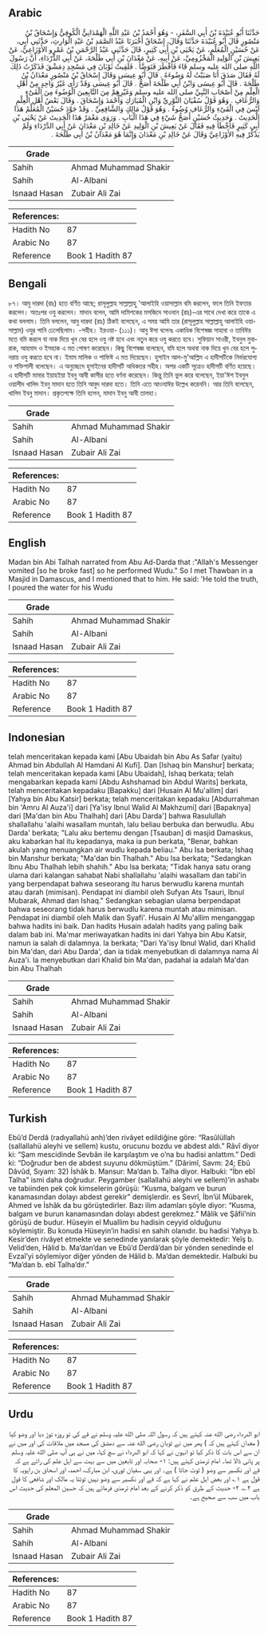 ## Arabic


<div dir="rtl" lang="ar" style={{fontSize:'larger',backgroundColor:'#f8f9fa',padding:20}}>
حَدَّثَنَا أَبُو عُبَيْدَةَ بْنُ أَبِي السَّفَرِ، - وَهُوَ أَحْمَدُ بْنُ عَبْدِ اللَّهِ الْهَمْدَانِيُّ الْكُوفِيُّ وَإِسْحَاقُ بْنُ مَنْصُورٍ قَالَ أَبُو عُبَيْدَةَ حَدَّثَنَا وَقَالَ، إِسْحَاقُ أَخْبَرَنَا عَبْدُ الصَّمَدِ بْنُ عَبْدِ الْوَارِثِ، حَدَّثَنِي أَبِي، عَنْ حُسَيْنٍ الْمُعَلِّمِ، عَنْ يَحْيَى بْنِ أَبِي كَثِيرٍ، قَالَ حَدَّثَنِي عَبْدُ الرَّحْمَنِ بْنُ عَمْرٍو الأَوْزَاعِيُّ، عَنْ يَعِيشَ بْنِ الْوَلِيدِ الْمَخْزُومِيِّ، عَنْ أَبِيهِ، عَنْ مَعْدَانَ بْنِ أَبِي طَلْحَةَ، عَنْ أَبِي الدَّرْدَاءِ، أَنَّ رَسُولَ اللَّهِ صلى الله عليه وسلم قَاءَ فَأَفْطَرَ فَتَوَضَّأَ ‏.‏ فَلَقِيتُ ثَوْبَانَ فِي مَسْجِدِ دِمَشْقَ فَذَكَرْتُ ذَلِكَ لَهُ فَقَالَ صَدَقَ أَنَا صَبَبْتُ لَهُ وَضُوءَهُ ‏.‏ قَالَ أَبُو عِيسَى وَقَالَ إِسْحَاقُ بْنُ مَنْصُورٍ مَعْدَانُ بْنُ طَلْحَةَ ‏.‏ قَالَ أَبُو عِيسَى وَابْنُ أَبِي طَلْحَةَ أَصَحُّ ‏.‏ قَالَ أَبُو عِيسَى وَقَدْ رَأَى غَيْرُ وَاحِدٍ مِنْ أَهْلِ الْعِلْمِ مِنْ أَصْحَابِ النَّبِيِّ صلى الله عليه وسلم وَغَيْرِهِمْ مِنَ التَّابِعِينَ الْوُضُوءَ مِنَ الْقَىْءِ وَالرُّعَافِ ‏.‏ وَهُوَ قَوْلُ سُفْيَانَ الثَّوْرِيِّ وَابْنِ الْمُبَارَكِ وَأَحْمَدَ وَإِسْحَاقَ ‏.‏ وَقَالَ بَعْضُ أَهْلِ الْعِلْمِ لَيْسَ فِي الْقَىْءِ وَالرُّعَافِ وُضُوءٌ ‏.‏ وَهُوَ قَوْلُ مَالِكٍ وَالشَّافِعِيِّ ‏.‏ وَقَدْ جَوَّدَ حُسَيْنٌ الْمُعَلِّمُ هَذَا الْحَدِيثَ ‏.‏ وَحَدِيثُ حُسَيْنٍ أَصَحُّ شَيْءٍ فِي هَذَا الْبَابِ ‏.‏ وَرَوَى مَعْمَرٌ هَذَا الْحَدِيثَ عَنْ يَحْيَى بْنِ أَبِي كَثِيرٍ فَأَخْطَأَ فِيهِ فَقَالَ عَنْ يَعِيشَ بْنِ الْوَلِيدِ عَنْ خَالِدِ بْنِ مَعْدَانَ عَنْ أَبِي الدَّرْدَاءِ وَلَمْ يَذْكُرْ فِيهِ الأَوْزَاعِيَّ وَقَالَ عَنْ خَالِدِ بْنِ مَعْدَانَ وَإِنَّمَا هُوَ مَعْدَانُ بْنُ أَبِي طَلْحَةَ ‏.‏
</div>
<div style={{backgroundColor:'#f8f9fa',padding:20, marginBottom: 10}}><table> <thead> <tr> <th>Grade</th> <th></th> </tr> </thead> <tbody> <tr><td>Sahih</td><td>Ahmad Muhammad Shakir</td></tr><tr><td>Sahih</td><td>Al-Albani</td></tr><tr><td>Isnaad Hasan</td><td>Zubair Ali Zai</td></tr></tbody></table><table> <thead> <tr> <th>References:</th> <th></th> </tr> </thead> <tbody><tr><td>Hadith No</td><td>87</td></tr><tr><td>Arabic No</td><td>87</td></tr><tr><td>Reference</td><td>Book 1 Hadith 87</td></tr></tbody></table></div>

## Bengali


<div dir="ltr" lang="bn" style={{fontSize:'larger',backgroundColor:'#f8f9fa',padding:20}}>
৮৭। আবু দারদা (রাঃ) হতে বর্ণিত আছে; রাসূলুল্লাহ সাল্লাল্লাহু 'আলাইহি ওয়াসাল্লাম বমি করলেন, ফলে তিনি ইফতার করলেন। অতঃপর ওযু করলেন। মাদান বলেন, আমি দামিশকের মসজিদে সাওবান (রাঃ)-এর সাথে দেখা করে তাকে এ কথা বললাম। তিনি বললেন, আবু দারদা (রাঃ) ঠিকই বলেছেন, এ সময় আমি তার (রাসূলুল্লাহ সাল্লাল্লাহু আলাইহি ওয়াসাল্লাম) ওযুর পানি ঢেলেছিলাম। -সহীহ। ইরওয়া- (১১১)। আবু ঈসা বলেনঃ একাধিক বিশেষজ্ঞ সাহাবা ও তাবিঈর মতে বমি করলে বা নাক দিয়ে খুন বের হলে ওযু নষ্ট হবে এবং নতুন করে ওযু করতে হবে। সুফিয়ান সাওরী, ইবনুল মুবারাক, আহমাদ ও ইসহাক এ মত পোষণ করেছেন। কিছু বিশেষজ্ঞ বলেছেন, বমি হলে অথবা নাক দিয়ে খুন বের হলে পুনরায় ওযু করতে হবে না। ইমাম মালিক ও শাফিঈ এ মত দিয়েছেন। হুসাইন আল-মু'আল্লিম এ হাদীসটিকে নির্ভরযোগ্য ও শক্তিশালী বলেছেন। এ অনুচ্ছেদে হুসাইনের হাদীসটি অধিকতর সহীহ। অপর একটি সূত্রেও হাদীসটি বর্ণিত হয়েছে। এ হাদীসটি মামার ইয়াহইয়া ইবনু আবী কাসীর হতে বর্ণনা করেছেন। কিন্তু তিনি ভুল করে বলেছেন, ইয়া'ঈশ ইবনুল ওয়ালীদ খালিদ ইবনু মাদান হতে তিনি আবুদ দারদা হতে। তিনি এতে আওযাঈর উল্লেখ করেননি। আর তিনি বলেছেন, খালিদ ইবনু মাদান। প্রকৃতপক্ষে তিনি হলেন, মাদান ইবনু আবী তালহা।
</div>
<div style={{backgroundColor:'#f8f9fa',padding:20, marginBottom: 10}}><table> <thead> <tr> <th>Grade</th> <th></th> </tr> </thead> <tbody> <tr><td>Sahih</td><td>Ahmad Muhammad Shakir</td></tr><tr><td>Sahih</td><td>Al-Albani</td></tr><tr><td>Isnaad Hasan</td><td>Zubair Ali Zai</td></tr></tbody></table><table> <thead> <tr> <th>References:</th> <th></th> </tr> </thead> <tbody><tr><td>Hadith No</td><td>87</td></tr><tr><td>Arabic No</td><td>87</td></tr><tr><td>Reference</td><td>Book 1 Hadith 87</td></tr></tbody></table></div>

## English


<div dir="ltr" lang="en" style={{fontSize:'larger',backgroundColor:'#f8f9fa',padding:20}}>
Madan bin Abi Talhah narrated from Abu Ad-Darda that :"Allah's Messenger vomited [so he broke fast] so he performed Wudu." So I met Thawban in a Masjid in Damascus, and I mentioned that to him. He said: 'He told the truth, I poured the water for his Wudu
</div>
<div style={{backgroundColor:'#f8f9fa',padding:20, marginBottom: 10}}><table> <thead> <tr> <th>Grade</th> <th></th> </tr> </thead> <tbody> <tr><td>Sahih</td><td>Ahmad Muhammad Shakir</td></tr><tr><td>Sahih</td><td>Al-Albani</td></tr><tr><td>Isnaad Hasan</td><td>Zubair Ali Zai</td></tr></tbody></table><table> <thead> <tr> <th>References:</th> <th></th> </tr> </thead> <tbody><tr><td>Hadith No</td><td>87</td></tr><tr><td>Arabic No</td><td>87</td></tr><tr><td>Reference</td><td>Book 1 Hadith 87</td></tr></tbody></table></div>

## Indonesian


<div dir="ltr" lang="id" style={{fontSize:'larger',backgroundColor:'#f8f9fa',padding:20}}>
telah menceritakan kepada kami [Abu Ubaidah bin Abu As Safar (yaitu) Ahmad bin Abdullah Al Hamdani Al Kufi]. Dan [Ishaq bin Manshur] berkata; telah menceritakan kepada kami [Abu Ubaidah], Ishaq berkata; telah mengabarkan kepada kami [Abdu Ashshamad bin Abdul Warits] berkata, telah menceritakan kepadaku [Bapakku] dari [Husain Al Mu'allim] dari [Yahya bin Abu Katsir] berkata; telah menceritakan kepadaku [Abdurrahman bin 'Amru Al Auza'i] dari [Ya'isy Ibnul Walid Al Makhzumi] dari [Bapaknya] dari [Ma'dan bin Abu Thalhah] dari [Abu Darda'] bahwa Rasulullah shallallahu 'alaihi wasallam muntah, lalu beliau berbuka dan berwudlu. Abu Darda' berkata; "Lalu aku bertemu dengan [Tsauban] di masjid Damaskus, aku kabarkan hal itu kepadanya, maka ia pun berkata, "Benar, bahkan akulah yang menuangkan air wudlu kepada beliau." Abu Isa berkata; Ishaq bin Manshur berkata; "Ma'dan bin Thalhah." Abu Isa berkata; "Sedangkan Ibnu Abu Thalhah lebih shahih." Abu Isa berkata; "Tidak hanya satu orang ulama dari kalangan sahabat Nabi shallallahu 'alaihi wasallam dan tabi'in yang berpendapat bahwa seseorang itu harus berwudlu karena muntah atau darah (mimisan). Pendapat ini diambil oleh Sufyan Ats Tsauri, Ibnul Mubarak, Ahmad dan Ishaq." Sedangkan sebagian ulama berpendapat bahwa seseorang tidak harus berwudlu karena muntah atau mimisan. Pendapat ini diambil oleh Malik dan Syafi'. Husain Al Mu'allim menganggap bahwa hadits ini baik. Dan hadits Husain adalah hadits yang paling baik dalam bab ini. Ma'mar meriwayatkan hadits ini dari Yahya bin Abu Katsir, namun ia salah di dalamnya. Ia berkata; "Dari Ya'isy Ibnul Walid, dari Khalid bin Ma'dan, dari Abu Darda', dan ia tidak menyebutkan di dalamnya nama Al Auza'i. Ia menyebutkan dari Khalid bin Ma'dan, padahal ia adalah Ma'dan bin Abu Thalhah
</div>
<div style={{backgroundColor:'#f8f9fa',padding:20, marginBottom: 10}}><table> <thead> <tr> <th>Grade</th> <th></th> </tr> </thead> <tbody> <tr><td>Sahih</td><td>Ahmad Muhammad Shakir</td></tr><tr><td>Sahih</td><td>Al-Albani</td></tr><tr><td>Isnaad Hasan</td><td>Zubair Ali Zai</td></tr></tbody></table><table> <thead> <tr> <th>References:</th> <th></th> </tr> </thead> <tbody><tr><td>Hadith No</td><td>87</td></tr><tr><td>Arabic No</td><td>87</td></tr><tr><td>Reference</td><td>Book 1 Hadith 87</td></tr></tbody></table></div>

## Turkish


<div dir="ltr" lang="tr" style={{fontSize:'larger',backgroundColor:'#f8f9fa',padding:20}}>
Ebû’d Derdâ (radıyallahü anh)’den rivâyet edildiğine göre: “Rasûlüllah (sallallahü aleyhi ve sellem) kustu, orucunu bozdu ve abdest aldı.” Râvî diyor ki: “Şam mescidinde Sevbân ile karşılaştım ve o’na bu hadisi anlattım.” Dedi ki: “Doğrudur ben de abdest suyunu dökmüştüm.” (Dârimî, Savm: 24; Ebû Dâvûd, Sıyam: 32) İshâk b. Mansur: Ma’dan b. Talha diyor. Halbuki: “İbn ebî Talha” ismi daha doğrudur. Peygamber (sallallahü aleyhi ve sellem)’in ashabı ve tabiinden pek çok kimselerin görüşü: “Kusma, balgam ve burun kanamasından dolayı abdest gerekir” demişlerdir. es Sevrî, İbn’ül Mübarek, Ahmed ve İshâk da bu görüştedirler. Bazı ilim adamları şöyle diyor: “Kusma, balgam ve burun kanamasından dolayı abdest gerekmez.” Mâlik ve Şâfii’nin görüşü de budur. Hüseyin el Muallim bu hadisin ceyyid olduğunu söylemiştir. Bu konuda Hüseyin’in hadisi en sahih olanıdır. bu hadisi Yahya b. Kesir’den rivâyet etmekte ve senedinde yanılarak şöyle demektedir: Yeîş b. Velid’den, Hâlid b. Ma’dan’dan ve Ebû’d Derdâ’dan bir yönden senedinde el Evzaî’yi söylemiyor diğer yönden de Hâlid b. Ma’dan demektedir. Halbuki bu “Ma’dan b. ebî Talha’dır.”
</div>
<div style={{backgroundColor:'#f8f9fa',padding:20, marginBottom: 10}}><table> <thead> <tr> <th>Grade</th> <th></th> </tr> </thead> <tbody> <tr><td>Sahih</td><td>Ahmad Muhammad Shakir</td></tr><tr><td>Sahih</td><td>Al-Albani</td></tr><tr><td>Isnaad Hasan</td><td>Zubair Ali Zai</td></tr></tbody></table><table> <thead> <tr> <th>References:</th> <th></th> </tr> </thead> <tbody><tr><td>Hadith No</td><td>87</td></tr><tr><td>Arabic No</td><td>87</td></tr><tr><td>Reference</td><td>Book 1 Hadith 87</td></tr></tbody></table></div>

## Urdu


<div dir="rtl" lang="ur" style={{fontSize:'larger',backgroundColor:'#f8f9fa',padding:20}}>
ابو الدرداء رضی الله عنہ کہتے ہیں کہ رسول اللہ صلی الله علیہ وسلم نے قے کی تو روزہ توڑ دیا اور وضو کیا ( معدان کہتے ہیں کہ ) پھر میں نے ثوبان رضی الله عنہ سے دمشق کی مسجد میں ملاقات کی اور میں نے ان سے اس بات کا ذکر کیا تو انہوں نے کہا کہ ابو الدرداء نے سچ کہا، میں نے ہی آپ صلی الله علیہ وسلم پر پانی ڈالا تھا۔ امام ترمذی کہتے ہیں: ۱- صحابہ اور تابعین میں سے بہت سے اہل علم کی رائے ہے کہ قے اور نکسیر سے وضو ( ٹوٹ جاتا ) ہے۔ اور یہی سفیان ثوری، ابن مبارک، احمد، اور اسحاق بن راہویہ کا قول ہے ۱؎ اور بعض اہل علم نے کہا ہے کہ قے اور نکسیر سے وضو نہیں ٹوٹتا یہ مالک اور شافعی کا قول ہے ۲؎، ۲- حدیث کے طرق کو ذکر کرنے کے بعد امام ترمذی فرماتے ہیں کہ حسین المعلم کی حدیث اس باب میں سب سے صحیح ہے۔
</div>
<div style={{backgroundColor:'#f8f9fa',padding:20, marginBottom: 10}}><table> <thead> <tr> <th>Grade</th> <th></th> </tr> </thead> <tbody> <tr><td>Sahih</td><td>Ahmad Muhammad Shakir</td></tr><tr><td>Sahih</td><td>Al-Albani</td></tr><tr><td>Isnaad Hasan</td><td>Zubair Ali Zai</td></tr></tbody></table><table> <thead> <tr> <th>References:</th> <th></th> </tr> </thead> <tbody><tr><td>Hadith No</td><td>87</td></tr><tr><td>Arabic No</td><td>87</td></tr><tr><td>Reference</td><td>Book 1 Hadith 87</td></tr></tbody></table></div>